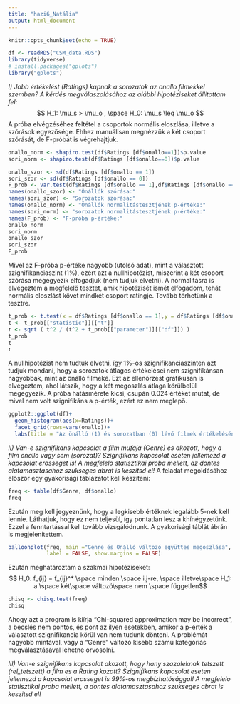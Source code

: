 ```yaml
---
title: "hazi6_Natália"
output: html_document
---
```


```r
knitr::opts_chunk$set(echo = TRUE)
```


```r
df <- readRDS("CSM_data.RDS")
library(tidyverse)
# install.packages("gplots")
library("gplots")
```
*I) Jobb értékelést (Ratings) kapnak a sorozatok az onallo filmekkel szemben?
A kérdés megválaszolásához az alábbi hipotéziseket állítottam fel:*
$$ H_1: \mu_s > \mu_o , \space H_0: \mu_s \leq \mu_o $$
A próba elvégzéséhez feltétel a csoportok normális eloszlása, illetve a szórások egyezősége. Ehhez manuálisan megnézzük a két csoport szórását, de F-próbát is végrehajtjuk.

```r
onallo_norm <- shapiro.test(df$Ratings [df$onallo==1])$p.value
sori_norm <- shapiro.test(df$Ratings [df$onallo==0])$p.value

onallo_szor <- sd(df$Ratings [df$onallo == 1])
sori_szor <- sd(df$Ratings [df$onallo == 0])
F_prob <- var.test(df$Ratings [df$onallo == 1],df$Ratings [df$onallo == 0])$p.value
names(onallo_szor) <- "Önállók szórása:"
names(sori_szor) <- "Sorozatok szórása:"
names(onallo_norm) <- "Önállók normalitástesztjének p-értéke:"
names(sori_norm) <- "sorozatok normalitástesztjének p-értéke:"
names(F_prob) <- "F-próba p-értéke:"
onallo_norm
sori_norm
onallo_szor
sori_szor
F_prob
```
Mivel az F-próba p-értéke nagyobb (utolsó adat), mint a választott szignifikanciaszint (1%), ezért azt a nullhipotézist, miszerint a két csoport szórása megegyezik elfogadjuk (nem tudjuk elvetni). A normalitásra is elvégeztem a megfelelő tesztet, amik hipotézisét ismét elfogadom, tehát normális eloszlást követ mindkét csoport ratingje. Tovább térhetünk a tesztre.
```r
t_prob <- t.test(x = df$Ratings [df$onallo == 1],y = df$Ratings [df$onallo == 0],alternative = "less",var.equal = T)
t <- t_prob[["statistic"]][["t"]]
r <- sqrt ( t^2 / (t^2 + t_prob[["parameter"]][["df"]]) )
t_prob
t
r
```
A nullhipotézist nem tudtuk elvetni, így 1%-os szignifikanciaszinten azt tudjuk mondani, hogy a sorozatok átlagos értékelései nem szignifikánsan nagyobbak, mint az önálló filmeké. Ezt az ellenőrzést grafikusan is elvégeztem, ahol látszik, hogy a két megoszlás átlaga körülbelül megegyezik. A próba hatásmérete kicsi, csupán 0.024 értéket mutat, de mivel nem volt szignifikáns a p-érték, ezért ez nem meglepő.
```r
ggplot2::ggplot(df)+
  geom_histogram(aes(x=Ratings))+
  facet_grid(rows=vars(onallo))+
  labs(title = "Az önálló (1) és sorozatban (0) lévő filmek értékelésének eloszlása")

```

*II) Van-e szignifikans kapcsolat a film mufaja (Genre) es akozott, hogy a film onallo vagy sem (sorozat)? Szignifikans kapcsolat eseten jellemezd a kapcsolat erosseget is! A megfelelo statisztikai proba mellett, az dontes alatamasztasahoz szukseges abrat is keszitsd el!*
A feladat megoldásához először egy gyakorisági táblázatot kell készíteni:
```r
freq <- table(df$Genre, df$onallo)
freq
```
Ezután meg kell jegyeznünk, hogy a legkisebb értéknek legalább 5-nek kell lennie. Láthatjuk, hogy ez nem teljesül, így pontatlan lesz a khínégyzetünk. Ezzel a fenntartással kell tovább vizsgálódnunk. A gyakorisági táblát ábrán is megjelenítettem.
```r
balloonplot(freq, main ="Genre és Önálló változó együttes megoszlása", xlab ="", ylab="",
            label = FALSE, show.margins = FALSE)
```
Ezután meghatároztam a szakmai hipotéziseket:
$$ H_0: f_{ij} = f_{ij}^* \space minden \space i,j-re, \space illetve\space H_1: a \space két\space változó\space nem \space független$$
```r
chisq <- chisq.test(freq)
chisq
```
Ahogy azt a program is kiírja "Chi-squared approximation may be incorrect", a becslés nem pontos, és pont az ilyen esetekben, amikor a p-érték a választott szignifikancia körül van nem tudunk dönteni. A problémát nagyobb mintával, vagy a "Genre" változó kisebb számú kategóriás megválasztásával lehetne orvosolni.

*III) Van-e szignifikans kapcsolat akozott, hogy hany szazaleknak tetszett (rel_tetszett) a film es a Rating kozott? Szignifikans kapcsolat eseten jellemezd a kapcsolat erosseget is 99%-os megbízhatósággal! A megfelelo statisztikai proba mellett, a dontes alatamasztasahoz szukseges abrat is keszitsd el!*


